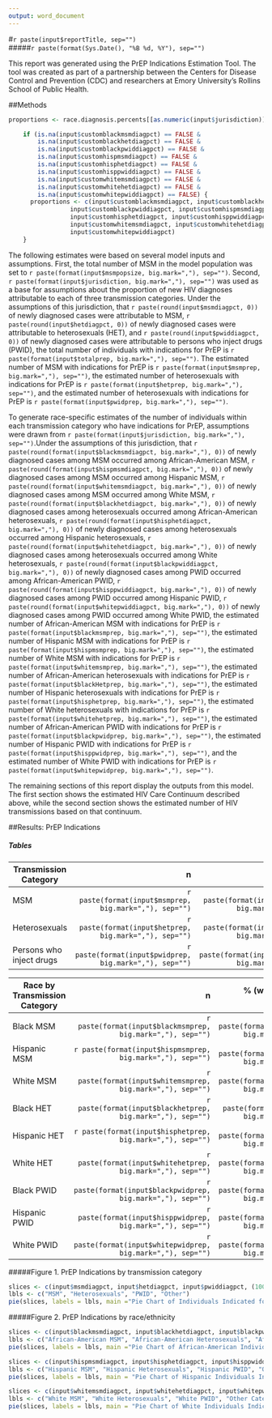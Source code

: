 ```yaml
---
output: word_document
---
```

#`r paste(input$reportTitle, sep="")`  
#####`r paste(format(Sys.Date(), "%B %d, %Y"), sep="")`

This report was generated using the PrEP Indications Estimation Tool. The tool was created as part of a partnership between the Centers for Disease Control and Prevention (CDC) and researchers at Emory University's Rollins School of Public Health.

##Methods
```r
proportions <- race.diagnosis.percents[[as.numeric(input$jurisdiction)]]

    if (is.na(input$customblackmsmdiagpct) == FALSE &
        is.na(input$customblackhetdiagpct) == FALSE &
        is.na(input$customblackpwiddiagpct) == FALSE &
        is.na(input$customhispmsmdiagpct) == FALSE &
        is.na(input$customhisphetdiagpct) == FALSE &
        is.na(input$customhisppwiddiagpct) == FALSE &
        is.na(input$customwhitemsmdiagpct) == FALSE &
        is.na(input$customwhitehetdiagpct) == FALSE &
        is.na(input$customwhitepwiddiagpct) == FALSE) {
      proportions <- c(input$customblackmsmdiagpct, input$customblackhetdiagpct,
                 input$customblackpwiddiagpct, input$customhispmsmdiagpct,
                 input$customhisphetdiagpct, input$customhisppwiddiagpct,
                 input$customwhitemsmdiagpct, input$customwhitehetdiagpct,
                 input$customwhitepwiddiagpct)
    }
```

The following estimates were based on several model inputs and assumptions. First, the total number of MSM in the model population was set to `r paste(format(input$msmpopsize, big.mark=","), sep="")`. Second, `r paste(format(input$jurisdiction, big.mark=","), sep="")` was used as a base for assumptions about the proportion of new HIV diagnoses attributable to each of three transmission categories. Under the assumptions of this jurisdiction, that `r paste(round(input$msmdiagpct, 0))` of newly diagnosed cases were attributable to MSM, `r paste(round(input$hetdiagpct, 0))` of newly diagnosed cases were attributable to heterosexuals (HET), and `r paste(round(input$pwiddiagpct, 0))` of newly diagnosed cases were attributable to persons who inject drugs (PWID), the total number of individuals with indications for PrEP is `r paste(format(input$totalprep, big.mark=","), sep="")`. The estimated number of MSM  with indications for PrEP is `r paste(format(input$msmprep, big.mark=","), sep="")`, the estimated number of heterosexuals  with indications for PrEP is `r paste(format(input$hetprep, big.mark=","), sep="")`, and the estimated number of heterosexuals  with indications for PrEP is `r paste(format(input$pwidprep, big.mark=","), sep="")`.

To generate race-specific estimates of the number of individuals within each transmission category who have indications for PrEP, assumptions were drawn from `r paste(format(input$jurisdiction, big.mark=","), sep="")`.Under the assumptions of this jurisdiction, that 
`r paste(round(format(input$blackmsmdiagpct, big.mark=","), 0))` of newly diagnosed cases among MSM occurred among African-American MSM,
`r paste(round(format(input$hispmsmdiagpct, big.mark=","), 0))` of newly diagnosed cases among MSM occurred among Hispanic MSM,
`r paste(round(format(input$whitemsmdiagpct, big.mark=","), 0))` of newly diagnosed cases among MSM occurred among White MSM,
`r paste(round(format(input$blackhetdiagpct, big.mark=","), 0))` of newly diagnosed cases among heterosexuals occurred among African-American heterosexuals,
`r paste(round(format(input$hisphetdiagpct, big.mark=","), 0))` of newly diagnosed cases among heterosexuals occurred among Hispanic heterosexuals,
`r paste(round(format(input$whitehetdiagpct, big.mark=","), 0))` of newly diagnosed cases among heterosexuals occurred among White heterosexuals,
`r paste(round(format(input$blackpwiddiagpct, big.mark=","), 0))` of newly diagnosed cases among PWID occurred among African-American PWID,
`r paste(round(format(input$hisppwiddiagpct, big.mark=","), 0))` of newly diagnosed cases among PWID occurred among Hispanic PWID,
`r paste(round(format(input$whitepwiddiagpct, big.mark=","), 0))` of newly diagnosed cases among PWID occurred among White PWID, the estimated number of African-American MSM with indications for PrEP is `r paste(format(input$blackmsmprep, big.mark=","), sep="")`, the estimated number of Hispanic MSM with indications for PrEP is `r paste(format(input$hispmsmprep, big.mark=","), sep="")`, the estimated number of White MSM  with indications for PrEP is `r paste(format(input$whitemsmprep, big.mark=","), sep="")`, the estimated number of African-American heterosexuals with indications for PrEP is `r paste(format(input$blackHetprep, big.mark=","), sep="")`, the estimated number of Hispanic heterosexuals with indications for PrEP is `r paste(format(input$hisphetprep, big.mark=","), sep="")`, the estimated number of White heterosexuals with indications for PrEP is `r paste(format(input$whitehetprep, big.mark=","), sep="")`, the estimated number of African-American PWID with indications for PrEP is `r paste(format(input$blackpwidprep, big.mark=","), sep="")`, the estimated number of Hispanic PWID with indications for PrEP is `r paste(format(input$hisppwidprep, big.mark=","), sep="")`, and the estimated number of White PWID with indications for PrEP is `r paste(format(input$whitepwidprep, big.mark=","), sep="")`.

The remaining sections of this report display the outputs from this model. The first section shows the estimated HIV Care Continuum described above, while the second section shows the estimated number of HIV transmissions based on that continuum.


##Results: PrEP Indications

##### Tables
Transmission Category | n      | %
------------------------ | ------:| -----:
MSM             | `r paste(format(input$msmprep, big.mark=","), sep="")` | `r paste(format(input$msmdiagpct, big.mark=","), sep="")`
Heterosexuals                | `r paste(format(input$hetprep, big.mark=","), sep="")` | `r paste(format(input$hetdiagpct, big.mark=","), sep="")`
Persons who inject drugs         | `r paste(format(input$pwidprep, big.mark=","), sep="")` | `r paste(format(input$pwiddiagpct, big.mark=","), sep="")`


Race by Transmission Category | n      | % (within transmission category)
------------------------ | ------:| -----:
Black MSM             | `r paste(format(input$blackmsmprep, big.mark=","), sep="")` | `r paste(format(proportions[1], big.mark=","), sep="")`
Hispanic MSM             | `r paste(format(input$hispmsmprep, big.mark=","), sep="")` |`r paste(format(proportions[2], big.mark=","), sep="")`
White MSM             | `r paste(format(input$whitemsmprep, big.mark=","), sep="")` |`r paste(format(proportions[3], big.mark=","), sep="")`
Black HET             | `r paste(format(input$blackhetprep, big.mark=","), sep="")` | `r paste(format(proportions[4, big.mark=","), sep="")`
Hispanic HET             | `r paste(format(input$hisphetprep, big.mark=","), sep="")` |`r paste(format(proportions[5], big.mark=","), sep="")`
White HET             | `r paste(format(input$whitehetprep, big.mark=","), sep="")` |`r paste(format(proportions[6], big.mark=","), sep="")`
Black PWID             | `r paste(format(input$blackpwidprep, big.mark=","), sep="")` | `r paste(format(proportions[7], big.mark=","), sep="")`
Hispanic PWID             | `r paste(format(input$hisppwidprep, big.mark=","), sep="")` |`r paste(format(proportions[8], big.mark=","), sep="")`
White PWID             | `r paste(format(input$whitepwidprep, big.mark=","), sep="")` |`r paste(format(proportions[9], big.mark=","), sep="")`



#####Figure 1. PrEP Indications by transmission category
```r
slices <- c(input$msmdiagpct, input$hetdiagpct, input$pwiddiagpct, (100 - input$msmdiagpct - input$hetdiagpct - input$pwiddiagpct))
lbls <- c("MSM", "Heterosexuals", "PWID", "Other")
pie(slices, labels = lbls, main ="Pie Chart of Individuals Indicated for PrEP by Transmission Category")
```

#####Figure 2. PrEP Indications by race/ethnicity
```r
slices <- c(input$blackmsmdiagpct, input$blackhetdiagpct, input$blackpwiddiagpct, (100 - input$blackmsmdiagpct - input$blackhetdiagpct - input$blackpwiddiagpct))
lbls <- c("African-American MSM", "African-American Heterosexuals", "African-American PWID", "Other Category")
pie(slices, labels = lbls, main ="Pie Chart of African-American Individuals Indicated for PrEP by Transmission Category")

slices <- c(input$hispmsmdiagpct, input$hisphetdiagpct, input$hisppwiddiagpct, (100 - input$hispmsmdiagpct - input$hisphetdiagpct - input$hisppwiddiagpct))
lbls <- c("Hispanic MSM", "Hispanic Heterosexuals", "Hispanic PWID", "Other Category")
pie(slices, labels = lbls, main = "Pie Chart of Hispanic Individuals Indicated for PrEP by Transmission Category")

slices <- c(input$whitemsmdiagpct, input$whitehetdiagpct, input$whitepwiddiagpct, (100 - input$whitemsmdiagpct - input$whitehetdiagpct - input$whitepwiddiagpct))
lbls <- c("White MSM", "White Heterosexuals", "White PWID", "Other Category")
pie(slices, labels = lbls, main = "Pie Chart of White Individuals Indicated for PrEP by Transmission Category")
```
